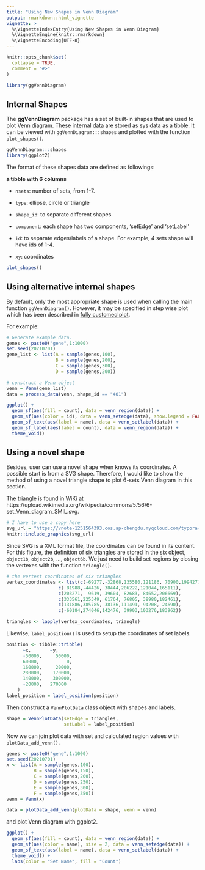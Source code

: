 ```yaml
---
title: "Using New Shapes in Venn Diagram"
output: rmarkdown::html_vignette
vignette: >
  %\VignetteIndexEntry{Using New Shapes in Venn Diagram}
  %\VignetteEngine{knitr::rmarkdown}
  %\VignetteEncoding{UTF-8}
---
```


```r
knitr::opts_chunk$set(
  collapse = TRUE,
  comment = "#>"
)
```


```r
library(ggVennDiagram)
```

## Internal Shapes

The **ggVennDiagram** package has a set of built-in shapes that are used to plot
Venn diagram. These internal data are stored as sys data as a tibble. It can be
viewed with `ggVennDiagram:::shapes` and plotted with the function `plot_shapes()`.

```r
ggVennDiagram:::shapes
library(ggplot2)
```
The format of these shapes data are defined as followings:

**a tibble with 6 columns**

- `nsets`: number of sets, from 1-7.

- `type`: ellipse, circle or triangle

- `shape_id`: to separate different shapes

- `component`: each shape has two components, 'setEdge' and 'setLabel'

- `id`: to separate edges/labels of a shape. For example, 4 sets shape will have ids of 1-4.

- `xy`: coordinates


```r
plot_shapes()
```

## Using alternative internal shapes

By default, only the most appropriate shape is used when calling the main function
`ggVennDiagram()`. However, it may be specified in step wise plot which has been
described in [fully customed plot](./fully-customed).

For example:


```r
# Generate example data.
genes <- paste0("gene",1:1000)
set.seed(20210701)
gene_list <- list(A = sample(genes,100),
                  B = sample(genes,200),
                  C = sample(genes,300),
                  D = sample(genes,200))

# construct a Venn object
venn = Venn(gene_list)
data = process_data(venn, shape_id == "401")

ggplot() +
  geom_sf(aes(fill = count), data = venn_region(data)) +
  geom_sf(aes(color = id), data = venn_setedge(data), show.legend = FALSE) +
  geom_sf_text(aes(label = name), data = venn_setlabel(data)) +
  geom_sf_label(aes(label = count), data = venn_region(data)) +
  theme_void()
```

## Using a novel shape

Besides, user can use a novel shape when knows its coordinates. A possible start
is from a SVG shape. Therefore, I would like to show the method of using a 
novel triangle shape to plot 6-sets Venn diagram in this section.

The triangle is found in WiKi at https://upload.wikimedia.org/wikipedia/commons/5/56/6-set_Venn_diagram_SMIL.svg.

```r
# I have to use a copy here
svg_url = "https://vnote-1251564393.cos.ap-chengdu.myqcloud.com/typora-img/triangles.svg"
knitr::include_graphics(svg_url)
```

Since SVG is a XML format file, the coordinates can be found in its content.
For this figure, the definition of six triangles are stored in the six object,
`object1b`, `object2b`, ..., `object6b`. We just need to build set regions by
closing the vertexes with the function `triangle()`.

```r
# the vertext coordinates of six triangles
vertex_coordinates <- list(c(-69277,-32868,135580,121186, 70900,199427),
                   c( 81988,-44426, 38444,206222,121044,165111),
                   c(203271,  9619, 39604, 82683, 84652,206669),
                   c(333561,225349, 61764, 76805, 38980,182461),
                   c(131886,385785, 38136,111491, 94208, 24690),
                   c(-60184,274046,142476, 39903,103276,183962))

triangles <- lapply(vertex_coordinates, triangle)
```

Likewise, `label_position()` is used to setup the coordinates of set labels.

```r
position <- tibble::tribble(
      ~x,       ~y,
      -50000,     50000,
      60000,          0,
      160000,     20000,
      280000,    170000,
      140000,    300000,
      -20000,   270000
    )
label_position = label_position(position)
```

Then construct a `VennPlotData` class object with shapes and labels.

```r
shape = VennPlotData(setEdge = triangles,
                     setLabel = label_position)

```

Now we can join plot data with set and calculated region values with `plotData_add_venn()`.


```r
genes <- paste0("gene",1:1000)
set.seed(20210701)
x <- list(A = sample(genes,100),
          B = sample(genes,150),
          C = sample(genes,200),
          D = sample(genes,250),
          E = sample(genes,300),
          F = sample(genes,350))
venn = Venn(x)

data = plotData_add_venn(plotData = shape, venn = venn)
```

and plot Venn diagram with ggplot2.

```r
ggplot() +
  geom_sf(aes(fill = count), data = venn_region(data)) +
  geom_sf(aes(color = name), size = 2, data = venn_setedge(data)) +
  geom_sf_text(aes(label = name), data = venn_setlabel(data)) +
  theme_void() +
  labs(color = "Set Name", fill = "Count")
```

